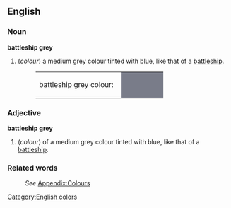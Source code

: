 ==English==
[[Category:English colors]]

===Noun===
'''battleship grey'''
#(''colour'') a medium grey colour tinted with blue, like that of a [[battleship]].
#:<table><tr><td>battleship grey colour: &nbsp;</td><td bgcolor="#797C89" width="80">&nbsp; </td></tr></table>

===Adjective===
'''battleship grey'''
#(''colour'') of a medium grey colour tinted with blue, like that of a [[battleship]].

===Related words===
:''See'' [[Wiktionary_Appendix:Colours|Appendix:Colours]]